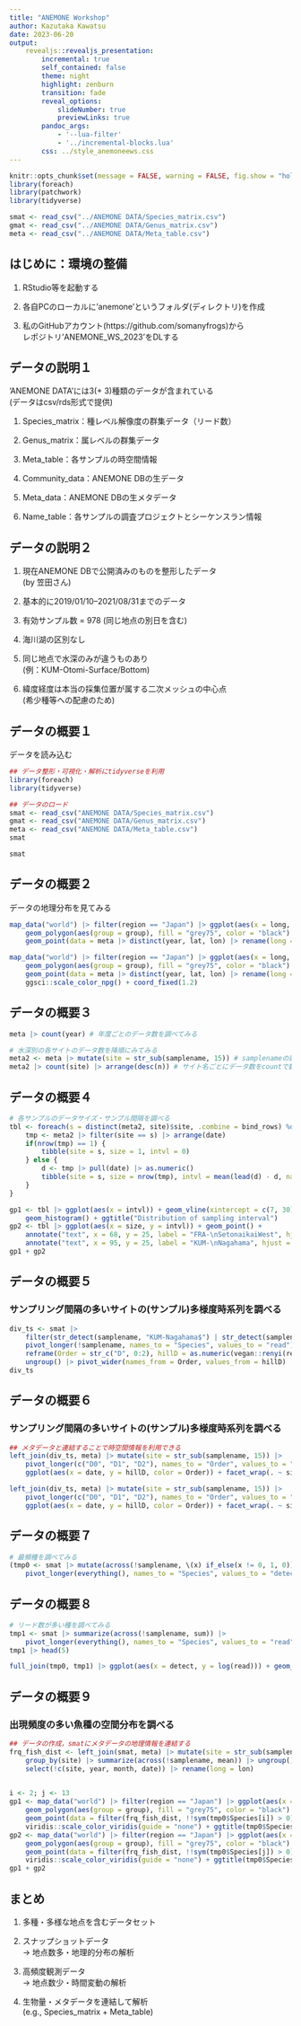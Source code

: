 ```yaml
---
title: "ANEMONE Workshop"
author: Kazutaka Kawatsu
date: 2023-06-20
output:
    revealjs::revealjs_presentation:
        incremental: true
        self_contained: false
        theme: night
        highlight: zenburn
        transition: fade
        reveal_options:
            slideNumber: true
            previewLinks: true
        pandoc_args:
            - '--lua-filter'
            - '../incremental-blocks.lua'
        css: ../style_anemoneews.css
---
```


```r
knitr::opts_chunk$set(message = FALSE, warning = FALSE, fig.show = "hold")
library(foreach)
library(patchwork)
library(tidyverse)

smat <- read_csv("../ANEMONE DATA/Species_matrix.csv")
gmat <- read_csv("../ANEMONE DATA/Genus_matrix.csv")
meta <- read_csv("../ANEMONE DATA/Meta_table.csv")
```

## はじめに：環境の整備
1. RStudio等を起動する

2. 各自PCのローカルに'anemone'というフォルダ(ディレクトリ)を作成

3. 私のGitHubアカウント(https://github.com/somanyfrogs)から  
   レポジトリ'ANEMONE_WS_2023'をDLする
   

## データの説明１
'ANEMONE DATA'には3(+ 3)種類のデータが含まれている  
(データはcsv/rds形式で提供)

1. Species_matrix：種レベル解像度の群集データ（リード数）

2. Genus_matrix：属レベルの群集データ

3. Meta_table：各サンプルの時空間情報

4. Community_data：ANEMONE DBの生データ

5. Meta_data：ANEMONE DBの生メタデータ

6. Name_table：各サンプルの調査プロジェクトとシーケンスラン情報

## データの説明２
1. 現在ANEMONE DBで公開済みのものを整形したデータ  
   (by 笠田さん)

2. 基本的に2019/01/10–2021/08/31までのデータ  

3. 有効サンプル数 = 978 (同じ地点の別日を含む)

4. 海川湖の区別なし

5. 同じ地点で水深のみが違うものあり  
   (例：KUM-Otomi-Surface/Bottom)

6. 緯度経度は本当の採集位置が属する二次メッシュの中心点  
   (希少種等への配慮のため)

## データの概要１
データを読み込む

:::{.incremental-blocks}
```r
## データ整形・可視化・解析にtidyverseを利用
library(foreach)
library(tidyverse)

## データのロード
smat <- read_csv("ANEMONE DATA/Species_matrix.csv")
gmat <- read_csv("ANEMONE DATA/Genus_matrix.csv")
meta <- read_csv("ANEMONE DATA/Meta_table.csv")
smat
```

```r
smat
```
:::

## データの概要２
データの地理分布を見てみる
```r
map_data("world") |> filter(region == "Japan") |> ggplot(aes(x = long, y = lat)) +
    geom_polygon(aes(group = group), fill = "grey75", color = "black") +
    geom_point(data = meta |> distinct(year, lat, lon) |> rename(long = lon), aes(color = factor(year)))
```

```r
map_data("world") |> filter(region == "Japan") |> ggplot(aes(x = long, y = lat)) +
    geom_polygon(aes(group = group), fill = "grey75", color = "black") +
    geom_point(data = meta |> distinct(year, lat, lon) |> rename(long = lon), aes(color = factor(year)), shape = 16, position = position_jitter(width = 0.1, height = 0.1)) +
    ggsci::scale_color_npg() + coord_fixed(1.2)
```

## データの概要３
:::{.incremental-blocks}
```r
meta |> count(year) # 年度ごとのデータ数を調べてみる
```
:::

:::{.incremental-blocks}
```r
# 水深別の各サイトのデータ数を降順にみてみる
meta2 <- meta |> mutate(site = str_sub(samplename, 15)) # samplenameの頭の情報yyyymmddxxxx-を除去
meta2 |> count(site) |> arrange(desc(n)) # サイト名ごとにデータ数をcountで数えarrangeで降順に並べる
```
:::

## データの概要４
:::{.incremental-blocks}
```r
# 各サンプルのデータサイズ・サンプル間隔を調べる
tbl <- foreach(s = distinct(meta2, site)$site, .combine = bind_rows) %do% {
    tmp <- meta2 |> filter(site == s) |> arrange(date)
    if(nrow(tmp) == 1) {
        tibble(site = s, size = 1, intvl = 0)
    } else {
        d <- tmp |> pull(date) |> as.numeric()
        tibble(site = s, size = nrow(tmp), intvl = mean(lead(d) - d, na.rm = TRUE))
    }
}
```

```r
gp1 <- tbl |> ggplot(aes(x = intvl)) + geom_vline(xintercept = c(7, 30), color = "red", linetype = 2) +
    geom_histogram() + ggtitle("Distribution of sampling interval")
gp2 <- tbl |> ggplot(aes(x = size, y = intvl)) + geom_point() +
    annotate("text", x = 68, y = 25, label = "FRA-\nSetonaikaiWest", hjust = "left", size = 2.2) +
    annotate("text", x = 95, y = 25, label = "KUM-\nNagahama", hjust = "left", size = 2.2) + ggtitle("Data size & sampling interval")
gp1 + gp2
```
:::

## データの概要５
### サンプリング間隔の多いサイトの(サンプル)多様度時系列を調べる

:::{.inremental-blocks}
```r
div_ts <- smat |>
    filter(str_detect(samplename, "KUM-Nagahama$") | str_detect(samplename, "FRA-SetonaikaiWest$")) |>
    pivot_longer(!samplename, names_to = "Species", values_to = "read") |> group_by(samplename) |>
    reframe(Order = str_c("D", 0:2), hillD = as.numeric(vegan::renyi(read, scale = 0:2))) |>
    ungroup() |> pivot_wider(names_from = Order, values_from = hillD)
div_ts
```
:::

## データの概要６
### サンプリング間隔の多いサイトの(サンプル)多様度時系列を調べる

:::{.incrementa-blocks}
```r
## メタデータと連結することで時空間情報を利用できる
left_join(div_ts, meta) |> mutate(site = str_sub(samplename, 15)) |>
    pivot_longer(c("D0", "D1", "D2"), names_to = "Order", values_to = "hillD") |>
    ggplot(aes(x = date, y = hillD, color = Order)) + facet_wrap(. ~ site) + geom_path()
```

```r
left_join(div_ts, meta) |> mutate(site = str_sub(samplename, 15)) |>
    pivot_longer(c("D0", "D1", "D2"), names_to = "Order", values_to = "hillD") |>
    ggplot(aes(x = date, y = hillD, color = Order)) + facet_wrap(. ~ site) + geom_path() + ggsci::scale_color_npg()

```
:::

## データの概要７
```r
# 最頻種を調べてみる
(tmp0 <- smat |> mutate(across(!samplename, \(x) if_else(x != 0, 1, 0))) |> summarize(across(!samplename, sum)) |>
    pivot_longer(everything(), names_to = "Species", values_to = "detect") |> arrange(desc(detect)))
```

## データの概要８
```r
# リード数が多い種を調べてみる
tmp1 <- smat |> summarize(across(!samplename, sum)) |>
    pivot_longer(everything(), names_to = "Species", values_to = "read") |> arrange(desc(read))
tmp1 |> head(5)
```

:::{.incremental-blocks}
```r
full_join(tmp0, tmp1) |> ggplot(aes(x = detect, y = log(read))) + geom_point()
```
:::

## データの概要９
### 出現頻度の多い魚種の空間分布を調べる

:::{.incremental-blocks}
```r
## データの作成，smatにメタデータの地理情報を連結する
frq_fish_dist <- left_join(smat, meta) |> mutate(site = str_sub(samplename, 15)) |>
    group_by(site) |> summarize(across(!samplename, mean)) |> ungroup() |>
    select(!c(site, year, month, date)) |> rename(long = lon)
    
```

```r
i <- 2; j <- 13
gp1 <- map_data("world") |> filter(region == "Japan") |> ggplot(aes(x = long, y = lat)) +
    geom_polygon(aes(group = group), fill = "grey75", color = "black") +
    geom_point(data = filter(frq_fish_dist, !!sym(tmp0$Species[i]) > 0), aes(color = log(!!sym(tmp0$Species[i])))) +
    viridis::scale_color_viridis(guide = "none") + ggtitle(tmp0$Species[i])
gp2 <- map_data("world") |> filter(region == "Japan") |> ggplot(aes(x = long, y = lat)) +
    geom_polygon(aes(group = group), fill = "grey75", color = "black") +
    geom_point(data = filter(frq_fish_dist, !!sym(tmp0$Species[j]) > 0), aes(color = log(!!sym(tmp0$Species[j])))) +
    viridis::scale_color_viridis(guide = "none") + ggtitle(tmp0$Species[j])
gp1 + gp2
```
:::

## まとめ

1. 多種・多様な地点を含むデータセット

2. スナップショットデータ  
   -> 地点数多・地理的分布の解析

3. 高頻度観測データ  
   -> 地点数少・時間変動の解析

4. 生物量・メタデータを連結して解析  
   (e.g., Species_matrix + Meta_table)
